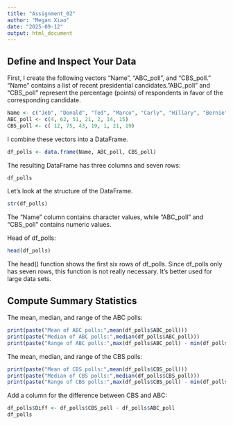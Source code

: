 ```yaml
---
title: "Assignment_02"
author: "Megan Xiao"
date: "2025-09-12"
output: html_document
---
```


## Define and Inspect Your Data

First, I create the following vectors "Name", "ABC_poll", and "CBS_poll."
"Name" contains a list of recent presidential candidates."ABC_poll" and "CBS_poll" represent the percentage (points) of respondents in favor of the corresponding candidate.


```r
Name <- c("Jeb", "Donald", "Ted", "Marco", "Carly", "Hillary", "Bernie")
ABC_poll <- c(4, 62, 51, 21, 2, 14, 15)
CBS_poll <- c( 12, 75, 43, 19, 1, 21, 19)
```

I combine these vectors into a DataFrame.

```r
df_polls <- data.frame(Name, ABC_poll, CBS_poll)
```

The resulting DataFrame has three columns and seven rows:

```r
df_polls
```
Let's look at the structure of the DataFrame.

```r
str(df_polls)
```
The "Name" column contains character values, while "ABC_poll" and "CBS_poll" contains numeric values. 

Head of df_polls:
```r
head(df_polls)
```
The head() function shows the first six rows of df_polls. Since df_polls only has seven rows, this function is not really necessary. It's better used for large data sets.

## Compute Summary Statistics

The mean, median, and range of the ABC polls:

```r
print(paste("Mean of ABC polls:",mean(df_polls$ABC_poll)))
print(paste("Median of ABC polls:",median(df_polls$ABC_poll)))
print(paste("Range of ABC polls:",max(df_polls$ABC_poll) - min(df_polls$ABC_poll)))

```
The mean, median, and range of the CBS polls:
```r
print(paste("Mean of CBS polls:",mean(df_polls$CBS_poll)))
print(paste("Median of CBS polls:",median(df_polls$CBS_poll)))
print(paste("Range of CBS polls:",max(df_polls$CBS_poll) - min(df_polls$CBS_poll)))
```
Add a column for the difference between CBS and ABC:

```r
df_polls$Diff <- df_polls$CBS_poll - df_polls$ABC_poll
df_polls
```